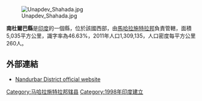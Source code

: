 [[Image:Unapdev_Shahada.jpg|right]]

'''南杜爾巴縣'''是[[印度|印度]]的一個縣，位於該國西部，由[[馬哈拉施特拉邦|馬哈拉施特拉邦]]負責管轄，面積5,035平方公里，識字率為46.63%，2011年人口1,309,135，人口密度每平方公里260人。

==外部連結==
* [http://nandurbar.nic.in Nandurbar District official website] {{Wayback|url=http://nandurbar.nic.in/ |date=20180329220217 }}

{{印度行政区划小作品}}
[[Category:马哈拉施特拉邦辖县|Category:马哈拉施特拉邦辖县]]
[[Category:1998年印度建立|Category:1998年印度建立]]